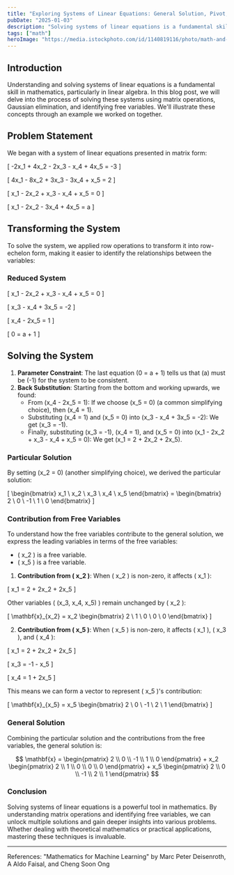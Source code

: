 ```yaml
---
title: "Exploring Systems of Linear Equations: General Solution, Pivot, and Free Variables"
pubDate: "2025-01-03"
description: "Solving systems of linear equations is a fundamental skill in mathematics. In this blog post, we explore the process of solving these systems using matrix operations, Gaussian elimination, and identifying free variables."
tags: ["math"]
heroImage: "https://media.istockphoto.com/id/1140819116/photo/math-and-geometry-concept.jpg?s=1024x1024&w=is&k=20&c=oTwY8QYAf2cdij31qh3T2CjGp8yjy-nmZOFGb1T9AQk="
---
```


## Introduction

Understanding and solving systems of linear equations is a fundamental skill in mathematics, particularly in linear algebra. In this blog post, we will delve into the process of solving these systems using matrix operations, Gaussian elimination, and identifying free variables. We'll illustrate these concepts through an example we worked on together.

## Problem Statement

We began with a system of linear equations presented in matrix form:



\[
-2x_1 + 4x_2 - 2x_3 - x_4 + 4x_5 = -3
\]

\[
4x_1 - 8x_2 + 3x_3 - 3x_4 + x_5 = 2
\]

\[
x_1 - 2x_2 + x_3 - x_4 + x_5 = 0
\]

\[
x_1 - 2x_2 - 3x_4 + 4x_5 = a
\]




## Transforming the System

To solve the system, we applied row operations to transform it into row-echelon form, making it easier to identify the relationships between the variables:

### Reduced System



\[
x_1 - 2x_2 + x_3 - x_4 + x_5 = 0
\]

\[
x_3 - x_4 + 3x_5 = -2
\]

\[
x_4 - 2x_5 = 1
\]

\[
0 = a + 1
\]




## Solving the System

1. **Parameter Constraint**: The last equation \(0 = a + 1\) tells us that \(a\) must be \(-1\) for the system to be consistent.
2. **Back Substitution**: Starting from the bottom and working upwards, we found:
   - From \(x_4 - 2x_5 = 1\): If we choose \(x_5 = 0\) (a common simplifying choice), then \(x_4 = 1\).
   - Substituting \(x_4 = 1\) and \(x_5 = 0\) into \(x_3 - x_4 + 3x_5 = -2\): We get \(x_3 = -1\).
   - Finally, substituting \(x_3 = -1\), \(x_4 = 1\), and \(x_5 = 0\) into \(x_1 - 2x_2 + x_3 - x_4 + x_5 = 0\): We get \(x_1 = 2 + 2x_2 + 2x_5\).

### Particular Solution

By setting \(x_2 = 0\) (another simplifying choice), we derived the particular solution:



\[
\begin{bmatrix}
x_1 \\
x_2 \\
x_3 \\
x_4 \\
x_5
\end{bmatrix} =
\begin{bmatrix}
2 \\
0 \\
-1 \\
1 \\
0
\end{bmatrix}
\]



### Contribution from Free Variables

To understand how the free variables contribute to the general solution, we express the leading variables in terms of the free variables:

- \( x_2 \) is a free variable.
- \( x_5 \) is a free variable.

1. **Contribution from \( x_2 \)**:
   When \( x_2 \) is non-zero, it affects \( x_1 \):
   

\[
   x_1 = 2 + 2x_2 + 2x_5
   \]


   Other variables \( (x_3, x_4, x_5) \) remain unchanged by \( x_2 \):
   

\[
   \mathbf{x}_{x_2} = x_2 \begin{bmatrix}
   2 \\
   1 \\
   0 \\
   0 \\
   0
   \end{bmatrix}
   \]



2. **Contribution from \( x_5 \)**:
   When \( x_5 \) is non-zero, it affects \( x_1 \), \( x_3 \), and \( x_4 \):
   

\[
   x_1 = 2 + 2x_2 + 2x_5
   \]


   

\[
   x_3 = -1 - x_5
   \]


   

\[
   x_4 = 1 + 2x_5
   \]


   This means we can form a vector to represent \( x_5 \)'s contribution:
   

\[
   \mathbf{x}_{x_5} = x_5 \begin{bmatrix}
   2 \\
   0 \\
   -1 \\
   2 \\
   1
   \end{bmatrix}
   \]



### General Solution

Combining the particular solution and the contributions from the free variables, the general solution is:

$$
\mathbf{x} = \begin{pmatrix}
2 \\
0 \\
-1 \\
1 \\
0
\end{pmatrix} + x_2 \begin{pmatrix}
2 \\
1 \\
0 \\
0 \\
0
\end{pmatrix} + x_5 \begin{pmatrix}
2 \\
0 \\
-1 \\
2 \\
1
\end{pmatrix}
$$

### Conclusion

Solving systems of linear equations is a powerful tool in mathematics. By understanding matrix operations and identifying free variables, we can unlock multiple solutions and gain deeper insights into various problems. Whether dealing with theoretical mathematics or practical applications, mastering these techniques is invaluable.
___
References:
"Mathematics for Machine Learning" by Marc Peter Deisenroth, A Aldo Faisal, and Cheng Soon Ong
